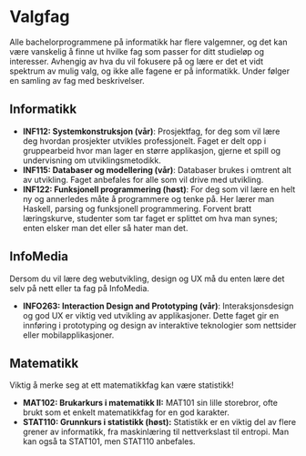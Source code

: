# Valgfag

Alle bachelorprogrammene på informatikk har flere valgemner, og det kan være vanskelig å finne ut hvilke fag som passer for ditt studieløp og interesser. Avhengig av hva du vil fokusere på og lære er det et vidt spektrum av mulig valg, og ikke alle fagene er på informatikk. Under følger en samling av fag med beskrivelser.

## Informatikk

- **INF112: Systemkonstruksjon (vår)**: Prosjektfag, for deg som vil lære deg hvordan prosjekter utvikles professjonelt. Faget er delt opp i gruppearbeid hvor man lager en større applikasjon, gjerne et spill og undervisning om utviklingsmetodikk.
- **INF115: Databaser og modellering (vår)**: Databaser brukes i omtrent alt av utvikling. Faget anbefales for alle som vil drive med utvikling.
- **INF122: Funksjonell programmering (høst)**: For deg som vil lære en helt ny og annerledes måte å programmere og tenke på. Her lærer man Haskell, parsing og funksjonell programmering. Forvent bratt læringskurve, studenter som tar faget er splittet om hva man synes; enten elsker man det eller så hater man det.

## InfoMedia

Dersom du vil lære deg webutvikling, design og UX må du enten lære det selv på nett eller ta fag på InfoMedia.

- **INFO263: Interaction Design and Prototyping (vår)**: Interaksjonsdesign og god UX er viktig ved utvikling av applikasjoner. Dette faget gir en innføring i prototyping og design av interaktive teknologier som nettsider eller mobilapplikasjoner.

## Matematikk

Viktig å merke seg at ett matematikkfag kan være statistikk!

- **MAT102: Brukarkurs i matematikk II:** MAT101 sin lille storebror, ofte brukt som et enkelt matematikkfag for en god karakter.
- **STAT110: Grunnkurs i statistikk (høst):** Statistikk er en viktig del av flere grener av informatikk, fra maskinlæring til nettverkslast til entropi. Man kan også ta STAT101, men STAT110 anbefales.
